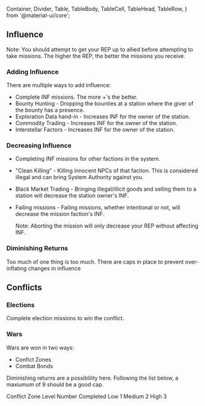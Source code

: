   Container,
  Divider,
  Table,
  TableBody,
  TableCell,
  TableHead,
  TableRow,
} from '@material-ui/core';

## Influence

Note: You should attempt to get your REP up to allied before attempting to take missions. The higher the REP, the better the missions you receive.

### Adding Influence

There are multiple ways to add influence:

- Complete INF missions. The more +'s the better.
- Bounty Hunting - Dropping the bounties at a station where the giver of the bounty has a presence.
- Exploration Data hand-in - Increases INF for the owner of the station.
- Commodity Trading - Increases INF for the owner of the station.
- Interstellar Factors - Increases INF for the owner of the station.

### Decreasing Influence

- Completing INF missions for other factions in the system.
- "Clean Killing" - Killing innocent NPCs of that faction. This is considered illegal and can bring System Authority against you.
- Black Market Trading - Bringing illegal/illicit goods and selling them to a station will decrease the station owner's INF.
- Failing missions - Failing missions, whether intentional or not, will decrease the mission faction's INF.

  Note: Aborting the mission will only decrease your REP without affecting INF.

### Diminishing Returns

Too much of one thing is too much. There are caps in place to prevent over-inflating changes in influence

<Divider />

## Conflicts

### Elections

Complete election missions to win the conflict.

### Wars

Wars are won in two ways:

- Confict Zones
- Combat Bonds

Diminishing returns are a possiblility here. Following the list below, a maxiumum of 9 should be a good cap.

<Container maxWidth="xs">
  <Table>
    <TableHead>
      <TableRow>
        <TableCell align="center">Conflict Zone Level</TableCell>
        <TableCell align="center">Number Completed</TableCell>
      </TableRow>
    </TableHead>
    <TableBody>
      <TableRow>
        <TableCell align="center">Low</TableCell>
        <TableCell align="center">1</TableCell>
      </TableRow>
      <TableRow>
        <TableCell align="center">Medium</TableCell>
        <TableCell align="center">2</TableCell>
      </TableRow>
      <TableRow>
        <TableCell align="center">High</TableCell>
        <TableCell align="center">3</TableCell>
      </TableRow>
    </TableBody>
  </Table>
</Container>
